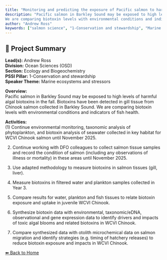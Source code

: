 ---
title: "Monitoring and predicting the exposure of Pacific salmon to harmful algal biotoxins"
description: "Pacific salmon in Barkley Sound may be exposed to high levels of harmful algal biotoxins in the fall. Biotoxins have been detected in gill tissue from Chinook salmon collected in Barkley Sound.
We are comparing biotoxin levels with environmental conditions and indicators of fish health."
author: "Andrew Ross"
keywords: ["salmon science", "1-Conservation and stewardship", "Marine ecosystems and stressors", "Ocean Sciences (OSD)", "Ecology and Biogeochemistry"]
---

## 🧬 Project Summary

**Lead(s):** Andrew Ross  
**Division:** Ocean Sciences (OSD)  
**Section:** Ecology and Biogeochemistry  
**PSSI Pillar:** 1-Conservation and stewardship  
**Speaker Theme:** Marine ecosystems and stressors  

**Overview:**  
Pacific salmon in Barkley Sound may be exposed to high levels of harmful algal biotoxins in the fall. Biotoxins have been detected in gill tissue from Chinook salmon collected in Barkley Sound.
We are comparing biotoxin levels with environmental conditions and indicators of fish health.   

**Activities:**  
(1) Continue environmental monitoring, taxonomic analysis of phytoplankton, and biotoxin analysis of seawater collected in key habitat for WCVI Chinook salmon until November 2025.
(2) Continue working with DFO colleagues to collect salmon tissue samples and record the condition of salmon (including any observations of illness or mortality) in these areas until November 2025. 
(3) Use adapted methodology to measure biotoxins in salmon tissues (gill, liver).
(4) Measure biotoxins in filtered water and plankton samples collected in Year 3.
(6) Compare results for water, plankton and fish tissues to relate biotoxin exposure and uptake in juvenile WCVI Chinook. 
(7) Synthesize biotoxin data with environmental, taxonomic/eDNA, observational and gene expression data to identify drivers and impacts of toxic algal blooms and related biotoxins in WCVI Chinook.
(8) Compare synthesized data with otolith microchemical data on salmon migration and identify strategies (e.g. timing of hatchery releases) to reduce biotoxin exposure and impacts in WCVI Chinook.

[⬅ Back to Home](../index.qmd)
